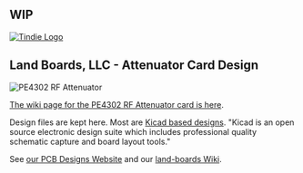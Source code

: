 == WIP ==

<a href="https://www.tindie.com/products/land_boards/" >
<img src="http://land-boards.com/tindie/tindie-larges-v2.png" alt="Tindie Logo">
</img></a>

== Land Boards, LLC - Attenuator Card Design ==

<img src="http://land-boards.com/blwiki/images/b/b0/PE4302_P1833-720px.jpg" alt="PE4302 RF Attenuator"></img>

[http://land-boards.com/blwiki/index.php?title=PE4302_RF_Attenuator The wiki page for the PE4302 RF Attenuator card is here].

Design files are kept here. Most are [http://www.kicad-pcb.org/display/KICAD/KiCad+EDA+Software+Suite/ Kicad based designs].
"Kicad is an open source electronic design suite which includes professional quality schematic capture and board layout tools."

See [http://land-boards.com/content/ our PCB Designs Website] and our [http://land-boards.com/blwiki/ land-boards Wiki].
